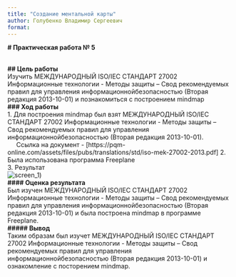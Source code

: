 ```yaml
---
title: "Создание ментальной карты"
author: Голубенко Владимир Сергеевич
format: 
---
```


**\# Практическая работа № 5**

\
**\## Цель работы**\
Изучить МЕЖДУНАРОДНЫЙ ISO/IEC СТАНДАРТ 27002 Информационные технологии - Методы защиты – Свод рекомендуемых правил для управления информационнойбезопасностью (Вторая редакция 2013-10-01) и познакомиться с построением mindmap\
**\### Ход работы**\
1. Для построения mindmap был взят МЕЖДУНАРОДНЫЙ ISO/IEC СТАНДАРТ 27002 Информационные технологии - Методы защиты – Свод рекомендуемых правил для управления информационнойбезопасностью (Вторая редакция 2013-10-01).\
     Ссылка на документ - [https://pqm-online.com/assets/files/pubs/translations/std/iso-mek-27002-2013.pdf]
2. Была использована программа Freeplane\
3. Результат\
![screen_1](https://github.com/SKulLHelL/authentication-system-6-sem/blob/main/Lab%205/screenshots/Screenshot_1.png))\
**\#### Оценка результата**\
Был изучен МЕЖДУНАРОДНЫЙ ISO/IEC СТАНДАРТ 27002 Информационные технологии - Методы защиты – Свод рекомендуемых правил для управления информационнойбезопасностью (Вторая редакция 2013-10-01) и была построена mindmap в программе Freeplane.\
**\##### Вывод**\
Таким образам был изучет МЕЖДУНАРОДНЫЙ ISO/IEC СТАНДАРТ 27002 Информационные технологии - Методы защиты – Свод рекомендуемых правил для управления информационнойбезопасностью (Вторая редакция 2013-10-01) и ознакомление с посторением mindmap.
